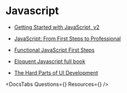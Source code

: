 

# Javascript

- [Getting Started with JavaScript, v2](https://frontendmasters.com/courses/getting-started-javascript-v2/)

- [JavaScript: From First Steps to Professional](https://frontendmasters.com/courses/javascript-first-steps/)

- [Functional JavaScript First Steps](https://frontendmasters.com/courses/functional-first-steps/)

- [Eloquent Javascript full book](https://eloquentjavascript.net/index.html)

- [The Hard Parts of UI Development](https://frontendmasters.com/courses/hard-parts-ui-dev/)

<DocsTabs Questions={<Questions />} Resources={<Resources />} />
